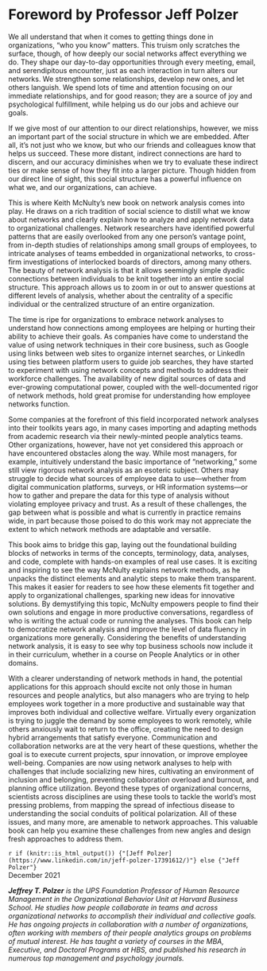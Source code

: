 # Foreword by Professor Jeff Polzer {-}

We all understand that when it comes to getting things done in organizations, “who you know” matters. This truism only scratches the surface, though, of how deeply our social networks affect everything we do. They shape our day-to-day opportunities through every meeting, email, and serendipitous encounter, just as each interaction in turn alters our networks. We strengthen some relationships, develop new ones, and let others languish. We spend lots of time and attention focusing on our immediate relationships, and for good reason; they are a source of joy and psychological fulfillment, while helping us do our jobs and achieve our goals.

If we give most of our attention to our direct relationships, however, we miss an important part of the social structure in which we are embedded. After all, it's not just who we know, but who our friends and colleagues know that helps us succeed. These more distant, indirect connections are hard to discern, and our accuracy diminishes when we try to evaluate these indirect ties or make sense of how they fit into a larger picture. Though hidden from our direct line of sight, this social structure has a powerful influence on what we, and our organizations, can achieve. 

This is where Keith McNulty’s new book on network analysis comes into play. He draws on a rich tradition of social science to distill what we know about networks and clearly explain how to analyze and apply network data to organizational challenges. Network researchers have identified powerful patterns that are easily overlooked from any one person's vantage point, from in-depth studies of relationships among small groups of employees, to intricate analyses of teams embedded in organizational networks, to cross-firm investigations of interlocked boards of directors, among many others. The beauty of network analysis is that it allows seemingly simple dyadic connections between individuals to be knit together into an entire social structure. This approach allows us to zoom in or out to answer questions at different levels of analysis, whether about the centrality of a specific individual or the centralized structure of an entire organization. 

The time is ripe for organizations to embrace network analyses to understand how connections among employees are helping or hurting their ability to achieve their goals. As companies have come to understand the value of using network techniques in their core business, such as Google using links between web sites to organize internet searches, or LinkedIn using ties between platform users to guide job searches, they have started to experiment with using network concepts and methods to address their workforce challenges. The availability of new digital sources of data and ever-growing computational power, coupled with the well-documented rigor of network methods, hold great promise for understanding how employee networks function. 

Some companies at the forefront of this field incorporated network analyses into their toolkits years ago, in many cases importing and adapting methods from academic research via their newly-minted people analytics teams. Other organizations, however, have not yet considered this approach or have encountered obstacles along the way. While most managers, for example, intuitively understand the basic importance of "networking," some still view rigorous network analysis as an esoteric subject. Others may struggle to decide what sources of employee data to use—whether from digital communication platforms, surveys, or HR information systems—or how to gather and prepare the data for this type of analysis without violating employee privacy and trust. As a result of these challenges, the gap between what is possible and what is currently in practice remains wide, in part because those poised to do this work may not appreciate the extent to which network methods are adaptable and versatile.

This book aims to bridge this gap, laying out the foundational building blocks of networks in terms of the concepts, terminology, data, analyses, and code, complete with hands-on examples of real use cases. It is exciting and inspiring to see the way McNulty explains network methods, as he unpacks the distinct elements and analytic steps to make them transparent. This makes it easier for readers to see how these elements fit together and apply to organizational challenges, sparking new ideas for innovative solutions. By demystifying this topic, McNulty empowers people to find their own solutions and engage in more productive conversations, regardless of who is writing the actual code or running the analyses. This book can help to democratize network analysis and improve the level of data fluency in organizations more generally. Considering the benefits of understanding network analysis, it is easy to see why top business schools now include it in their curriculum, whether in a course on People Analytics or in other domains. 

With a clearer understanding of network methods in hand, the potential applications for this approach should excite not only those in human resources and people analytics, but also managers who are trying to help employees work together in a more productive and sustainable way that improves both individual and collective welfare. Virtually every organization is trying to juggle the demand by some employees to work remotely, while others anxiously wait to return to the office, creating the need to design hybrid arrangements that satisfy everyone. Communication and collaboration networks are at the very heart of these questions, whether the goal is to execute current projects, spur innovation, or improve employee well-being. Companies are now using network analyses to help with challenges that include socializing new hires, cultivating an environment of inclusion and belonging, preventing collaboration overload and burnout, and planning office utilization. Beyond these types of organizational concerns, scientists across disciplines are using these tools to tackle the world’s most pressing problems, from mapping the spread of infectious disease to understanding the social conduits of political polarization. All of these issues, and many more, are amenable to network approaches. This valuable book can help you examine these challenges from new angles and design fresh approaches to address them. 

`r if (knitr::is_html_output()) {"[Jeff Polzer](https://www.linkedin.com/in/jeff-polzer-17391612/)"} else {"Jeff Polzer"}` \
December 2021

***Jeffrey T. Polzer** is the UPS Foundation Professor of Human Resource Management in the Organizational Behavior Unit at Harvard Business School. He studies how people collaborate in teams and across organizational networks to accomplish their individual and collective goals. He has ongoing projects in collaboration with a number of organizations, often working with members of their people analytics groups on problems of mutual interest. He has taught a variety of courses in the MBA, Executive, and Doctoral Programs at HBS, and published his research in numerous top management and psychology journals.*





